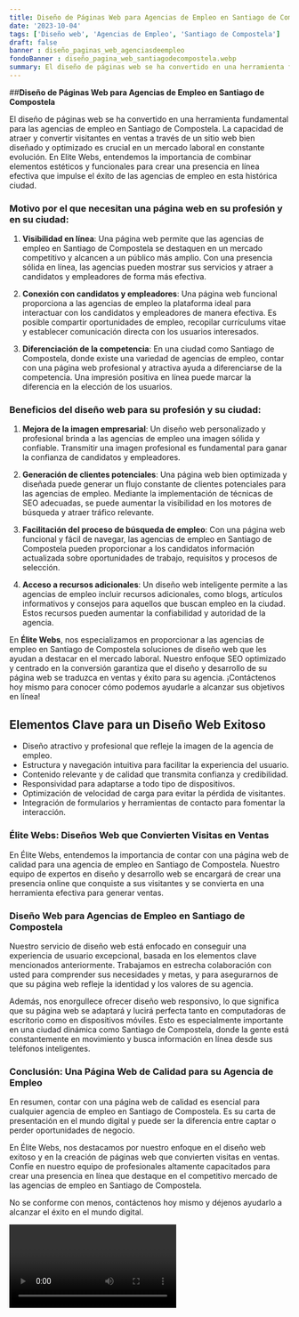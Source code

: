 ```yaml
---
title: Diseño de Páginas Web para Agencias de Empleo en Santiago de Compostela
date: '2023-10-04'
tags: ['Diseño web', 'Agencias de Empleo', 'Santiago de Compostela']
draft: false
banner : diseño_paginas_web_agenciasdeempleo
fondoBanner : diseño_pagina_web_santiagodecompostela.webp
summary: El diseño de páginas web se ha convertido en una herramienta fundamental para las agencias de empleo en Santiago de Compostela. La capacidad de atraer y convertir visitantes en ventas a través de un sitio web bien diseñado y optimizado es crucial en un mercado laboral en constante evolución. En Elite Webs, entendemos la importancia de combinar elementos estéticos y funcionales para crear una presencia en línea efectiva que impulse el éxito de las agencias de empleo en esta histórica ciudad.
---
```


##**Diseño de Páginas Web para Agencias de Empleo en Santiago de Compostela**

El diseño de páginas web se ha convertido en una herramienta fundamental para las agencias de empleo en Santiago de Compostela. La capacidad de atraer y convertir visitantes en ventas a través de un sitio web bien diseñado y optimizado es crucial en un mercado laboral en constante evolución. En Elite Webs, entendemos la importancia de combinar elementos estéticos y funcionales para crear una presencia en línea efectiva que impulse el éxito de las agencias de empleo en esta histórica ciudad.

### **Motivo por el que necesitan una página web en su profesión y en su ciudad:**

1. **Visibilidad en línea**: Una página web permite que las agencias de empleo en Santiago de Compostela se destaquen en un mercado competitivo y alcancen a un público más amplio. Con una presencia sólida en línea, las agencias pueden mostrar sus servicios y atraer a candidatos y empleadores de forma más efectiva.

2. **Conexión con candidatos y empleadores**: Una página web funcional proporciona a las agencias de empleo la plataforma ideal para interactuar con los candidatos y empleadores de manera efectiva. Es posible compartir oportunidades de empleo, recopilar currículums vitae y establecer comunicación directa con los usuarios interesados.

3. **Diferenciación de la competencia**: En una ciudad como Santiago de Compostela, donde existe una variedad de agencias de empleo, contar con una página web profesional y atractiva ayuda a diferenciarse de la competencia. Una impresión positiva en línea puede marcar la diferencia en la elección de los usuarios.

### **Beneficios del diseño web para su profesión y su ciudad:**

1. **Mejora de la imagen empresarial**: Un diseño web personalizado y profesional brinda a las agencias de empleo una imagen sólida y confiable. Transmitir una imagen profesional es fundamental para ganar la confianza de candidatos y empleadores.

2. **Generación de clientes potenciales**: Una página web bien optimizada y diseñada puede generar un flujo constante de clientes potenciales para las agencias de empleo. Mediante la implementación de técnicas de SEO adecuadas, se puede aumentar la visibilidad en los motores de búsqueda y atraer tráfico relevante.

3. **Facilitación del proceso de búsqueda de empleo**: Con una página web funcional y fácil de navegar, las agencias de empleo en Santiago de Compostela pueden proporcionar a los candidatos información actualizada sobre oportunidades de trabajo, requisitos y procesos de selección.

4. **Acceso a recursos adicionales**: Un diseño web inteligente permite a las agencias de empleo incluir recursos adicionales, como blogs, artículos informativos y consejos para aquellos que buscan empleo en la ciudad. Estos recursos pueden aumentar la confiabilidad y autoridad de la agencia.

En **Élite Webs**, nos especializamos en proporcionar a las agencias de empleo en Santiago de Compostela soluciones de diseño web que les ayudan a destacar en el mercado laboral. Nuestro enfoque SEO optimizado y centrado en la conversión garantiza que el diseño y desarrollo de su página web se traduzca en ventas y éxito para su agencia. ¡Contáctenos hoy mismo para conocer cómo podemos ayudarle a alcanzar sus objetivos en línea!

<GifSeo />

<Cta />

## Elementos Clave para un Diseño Web Exitoso

- Diseño atractivo y profesional que refleje la imagen de la agencia de empleo.
- Estructura y navegación intuitiva para facilitar la experiencia del usuario.
- Contenido relevante y de calidad que transmita confianza y credibilidad.
- Responsividad para adaptarse a todo tipo de dispositivos.
- Optimización de velocidad de carga para evitar la pérdida de visitantes.
- Integración de formularios y herramientas de contacto para fomentar la interacción.

### Élite Webs: Diseños Web que Convierten Visitas en Ventas

En Élite Webs, entendemos la importancia de contar con una página web de calidad para una agencia de empleo en Santiago de Compostela. Nuestro equipo de expertos en diseño y desarrollo web se encargará de crear una presencia online que conquiste a sus visitantes y se convierta en una herramienta efectiva para generar ventas.

### Diseño Web para Agencias de Empleo en Santiago de Compostela

Nuestro servicio de diseño web está enfocado en conseguir una experiencia de usuario excepcional, basada en los elementos clave mencionados anteriormente. Trabajamos en estrecha colaboración con usted para comprender sus necesidades y metas, y para asegurarnos de que su página web refleje la identidad y los valores de su agencia.

Además, nos enorgullece ofrecer diseño web responsivo, lo que significa que su página web se adaptará y lucirá perfecta tanto en computadoras de escritorio como en dispositivos móviles. Esto es especialmente importante en una ciudad dinámica como Santiago de Compostela, donde la gente está constantemente en movimiento y busca información en línea desde sus teléfonos inteligentes.

### Conclusión: Una Página Web de Calidad para su Agencia de Empleo

En resumen, contar con una página web de calidad es esencial para cualquier agencia de empleo en Santiago de Compostela. Es su carta de presentación en el mundo digital y puede ser la diferencia entre captar o perder oportunidades de negocio.

En Élite Webs, nos destacamos por nuestro enfoque en el diseño web exitoso y en la creación de páginas web que convierten visitas en ventas. Confíe en nuestro equipo de profesionales altamente capacitados para crear una presencia en línea que destaque en el competitivo mercado de las agencias de empleo en Santiago de Compostela.

No se conforme con menos, contáctenos hoy mismo y déjenos ayudarlo a alcanzar el éxito en el mundo digital.

<Video />

<CtaBot job='Agencias de Empleo' city='Santiago de Compostela'/>

<Gmaps query='Santiago de Compostela+españa+maps' />